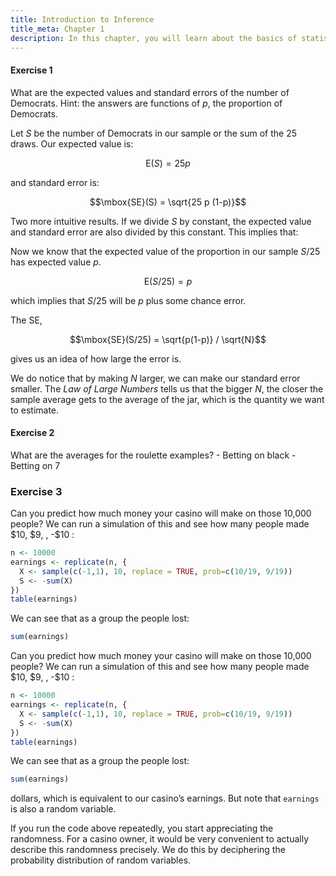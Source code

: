 ```yaml
---
title: Introduction to Inference
title_meta: Chapter 1
description: In this chapter, you will learn about the basics of statistical inference.
---
```



#### Exercise 1
What are the expected values and standard errors of the number of Democrats. Hint: the answers are functions of $p$, the proportion of Democrats. 

Let $S$ be the number of Democrats in our sample or the sum of the 25 draws. Our expected value is: 

$$\mbox{E}(S) = 25p$$

and standard error is: 

$$\mbox{SE}(S) = \sqrt{25 p (1-p)}$$

Two more intuitive results. If we divide $S$ by constant, the expected value and standard error are also divided by this constant. This implies that:

Now we know that the expected value of the proportion in our sample $S/25$ has expected value $p$. 

$$\mbox{E}(S/25) = p$$

which implies that $S/25$ will be $p$ plus some chance error. 

The SE, 

$$\mbox{SE}(S/25) = \sqrt{p(1-p)} / \sqrt{N}$$

gives us an idea of how large the error is.


We do notice that by making $N$ larger, we can make our standard error smaller. The _Law of Large Numbers_ tells us that the bigger $N$, the closer the sample average gets to the average of the jar, which is the quantity we want to estimate.

#### Exercise 2

What are the averages for the roulette examples? 
- Betting on black 
- Betting on 7



### Exercise 3
Can you predict how much money your casino will make on those 10,000 people? We can run a simulation of this and see how many people made \$10, \$9, \dots, -\$10 :

```r
n <- 10000
earnings <- replicate(n, {
  X <- sample(c(-1,1), 10, replace = TRUE, prob=c(10/19, 9/19))
  S <- -sum(X)
})
table(earnings)
```

We can see that as a group the people lost:

```r
sum(earnings)
```




Can you predict how much money your casino will make on those 10,000 people? We can run a simulation of this and see how many people made \$10, \$9, \dots, -\$10 :

```r
n <- 10000
earnings <- replicate(n, {
  X <- sample(c(-1,1), 10, replace = TRUE, prob=c(10/19, 9/19))
  S <- -sum(X)
})
table(earnings)
```

We can see that as a group the people lost:

```r
sum(earnings)
```

dollars, which is equivalent to our casino's earnings. But note that `earnings` is also a random variable.

If you run the code above repeatedly, you start appreciating the randomness. For a casino owner, it would be very convenient to actually describe this randomness precisely. We do this by deciphering the probability distribution of random variables.
